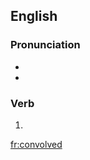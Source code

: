 ==English==

===Pronunciation===
* {{IPA|kənˈvɒlvd|lang=en}}
* {{hyphenation|con|volved|lang=en}}

===Verb===
{{head|en|verb form}}

# {{en-past of|convolve}}

[[fr:convolved]]